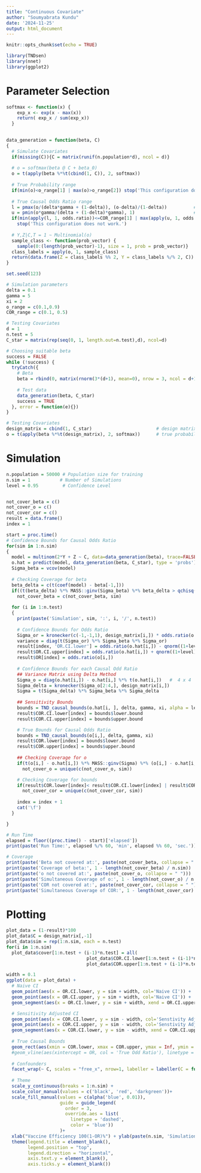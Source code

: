 ```yaml
---
title: "Continuous Covariate"
author: "Soumyabrata Kundu"
date: '2024-11-25'
output: html_document
---
```


```r
knitr::opts_chunk$set(echo = TRUE)
```


```r
library(TNDsen)
library(nnet)
library(ggplot2)
```


# Parameter Selection

```r
softmax <- function(x) {
    exp_x <- exp(x - max(x))
    return( exp_x / sum(exp_x))
  }
  

data_generation = function(beta, C)
{
  # Simulate Covariates
  if(missing(C)){C = matrix(runif(n.population*d), ncol = d)}
  
  # o = softmax(beta @ C + beta_0)
  o = t(apply(beta %*%t(cbind(1, C)), 2, softmax))
  
  # True Probability range
  if(min(o)<o_range[1] | max(o)>o_range[2]) stop('This configuration does not work.')
  
  # True Causal Odds Ratio range
  l = pmax(o/(delta*gamma + (1-delta)), (o-delta)/(1-delta))          # l_zy
  u = pmin(o*gamma/(delta + (1-delta)*gamma), 1)                      # u_zy
  if(min(apply(l, 1, odds.ratio))<=COR_range[1] | max(apply(u, 1, odds.ratio))>=COR_range[2]) 
    stop('This configuration does not work.')
  
  # Y,Z|C,T = 1 ~ Multinomial(o)
  sample_class <- function(prob_vector) {
    sample(0:(length(prob_vector)-1), size = 1, prob = prob_vector)}
  class_labels = apply(o, 1, sample_class)
  return(data.frame(Z = class_labels %% 2, Y = class_labels %/% 2, C))
}
```




```r
set.seed(123)

# Simulation parameters
delta = 0.1
gamma = 5
xi = 2
o_range = c(0.1,0.9)
COR_range = c(0.1, 0.5)

# Testing Covariates
d = 1
n.test = 5
C_star = matrix(rep(seq(0, 1, length.out=n.test),d), ncol=d)

# Choosing suitable beta
success = FALSE
while (!success) {
  tryCatch({
    # Beta
    beta = rbind(0, matrix(rnorm(3*(d+1), mean=0), nrow = 3, ncol = d+1))
    
    # Test data
    data_generation(beta, C_star)
    success = TRUE 
  }, error = function(e){})
}

# Testing Covariates
design_matrix = cbind(1, C_star)                        # design matrix
o = t(apply(beta %*%t(design_matrix), 2, softmax))      # true probabilities
```



# Simulation

```r
n.population = 50000 # Population size for training
n.sim = 1           # Number of Simulations
level = 0.95         # Confidence Level


not_cover_beta = c()
not_cover_o = c()
not_cover_cor = c()
result = data.frame()
index = 1

start = proc.time()
# Confidence Bounds for Causal Odds Ratio
for(sim in 1:n.sim)
{
  model = multinom(2*Y + Z ~ C, data=data_generation(beta), trace=FALSE)
  o.hat = predict(model, data_generation(beta, C_star), type = 'probs')     
  Sigma_beta = vcov(model)                              
  
  # Checking Coverage for beta
  beta_delta = c(t(coef(model) - beta[-1,]))
  if((t(beta_delta) %*% MASS::ginv(Sigma_beta) %*% beta_delta > qchisq(level, 6)))
    not_cover_beta = c(not_cover_beta, sim)
    
  for (i in 1:n.test) 
  {
    print(paste('Simulation', sim, ':', i, '/', n.test))
    
    # Confidence Bounds for Odds Ratio
    Sigma_or = kronecker(c(-1,-1,1), design_matrix[i,]) * odds.ratio(o.hat[i,])  # 1 x 3d
    variance = diag(t(Sigma_or) %*% Sigma_beta %*% Sigma_or)                                     # 1 x 1
    result[index, 'OR.CI.lower'] = odds.ratio(o.hat[i,]) - qnorm((1+level)/2) * sqrt(variance)
    result$OR.CI.upper[index] = odds.ratio(o.hat[i,]) + qnorm((1+level)/2) * sqrt(variance)
    result$OR[index] = odds.ratio(o[i,])
    
    # Confidence Bounds for each Causal Odd Ratio
    ## Variance Matrix using Delta Method
    Sigma_o = diag(o.hat[i,]) - o.hat[i,] %*% t(o.hat[i,])   #  4 x 4
    Sigma_delta = kronecker(Sigma_o[2:4,], design_matrix[i,])                                # 3d x 4
    Sigma = t(Sigma_delta) %*% Sigma_beta %*% Sigma_delta                                    #  4 x 4
    
    ## Sensitivity Bounds
    bounds = TND_causal_bounds(o.hat[i, ], delta, gamma, xi, alpha = level, conf.type = 'quadratic', Sigma = Sigma, TimeLimit = 600)
    result$COR.CI.lower[index] = bounds$lower.bound
    result$COR.CI.upper[index] = bounds$upper.bound

    # True Bounds for Causal Odds Ratio
    bounds = TND_causal_bounds(o[i,], delta, gamma, xi)
    result$COR.lower[index] = bounds$lower.bound
    result$COR.upper[index] = bounds$upper.bound
    
    ## Checking Coverage for o
    if(t(o[i,] - o.hat[i,]) %*% MASS::ginv(Sigma) %*% (o[i,] - o.hat[i,]) > qchisq(level, length(coef(model))))
      not_cover_o = unique(c(not_cover_o, sim))

    # Checking Coverage for bounds
    if(result$COR.lower[index]< result$COR.CI.lower[index] | result$COR.upper[index]>result$COR.CI.upper[index])
      not_cover_cor = unique(c(not_cover_cor, sim))
    
    index = index + 1
    cat('\f')
  }

}

# Run Time
elapsed = floor((proc.time() - start)['elapsed'])
print(paste('Run Time:', elapsed %/% 60, 'min', elapsed %% 60, 'sec.'))

# Coverage
print(paste('Beta not covered at:', paste(not_cover_beta, collapse = " ")))
print(paste('Coverage of beta:', 1 - length(not_cover_beta) / n.sim))
print(paste('o not covered at:', paste(not_cover_o, collapse = " ")))
print(paste('Simultaneous Coverage of o:', 1 - length(not_cover_o) / n.sim))
print(paste('COR not covered at:', paste(not_cover_cor, collapse = " ")))
print(paste('Simultaneous Coverage of COR:', 1 - length(not_cover_cor) / n.sim))
``` 


# Plotting

```r
plot_data = (1-result)*100
plot_data$C = design_matrix[,-1]
plot_data$sim = rep(1:n.sim, each = n.test)
for(i in 1:n.sim)
  plot_data$cover[1:n.test + (i-1)*n.test] = all(
                              plot_data$COR.CI.lower[1:n.test + (i-1)*n.test]>= plot_data$COR.lower[1:n.test + (i-1)*n.test] &
                              plot_data$COR.upper[1:n.test + (i-1)*n.test]>= plot_data$COR.CI.upper[1:n.test + (i-1)*n.test])

width = 0.1
ggplot(data = plot_data) +
  # Naive CI
  geom_point(aes(x = OR.CI.lower, y = sim + width, col='Naive CI')) +
  geom_point(aes(x = OR.CI.upper, y = sim + width, col='Naive CI')) +
  geom_segment(aes(x = OR.CI.lower, y = sim + width, xend = OR.CI.upper, yend = sim + width, col='Naive CI')) +

  # Sensitivity Adjusted CI
  geom_point(aes(x = COR.CI.lower, y = sim - width, col='Senstivity Adjusted CI')) +
  geom_point(aes(x = COR.CI.upper, y = sim - width, col='Senstivity Adjusted CI')) +
  geom_segment(aes(x = COR.CI.lower, y = sim - width, xend = COR.CI.upper, yend = sim - width, col='Senstivity Adjusted CI')) +
  
  # True Causal Bounds
  geom_rect(aes(xmin = COR.lower, xmax = COR.upper, ymax = Inf, ymin = -Inf, fill='True Sensitivity Bounds'), col = 'blue', linetype = 'dashed') +
  #geom_vline(aes(xintercept = OR, col = 'True Odd Ratio'), linetype = 'dashed', size=1) +
  
  # Confounders
  facet_wrap(~ C, scales = "free_x", nrow=1, labeller = labeller(C = function(x) paste("C =", round(as.numeric(x),2)))) +
  
  # Theme
  scale_y_continuous(breaks = 1:n.sim) +
  scale_color_manual(values = c('black', 'red', 'darkgreen'))+
  scale_fill_manual(values = c(alpha('blue', 0.01)),
                    guide = guide_legend(
                      order = 3,
                      override.aes = list(
                        linetype = 'dashed',
                        color = 'blue'))
                    )+
  xlab("Vaccine Efficiency 100(1-OR)%") + ylab(paste(n.sim, 'Simulations')) +
  theme(legend.title = element_blank(),
        legend.position = "top",      
        legend.direction = "horizontal",
        axis.text.y = element_blank(),
        axis.ticks.y = element_blank()) 
```
